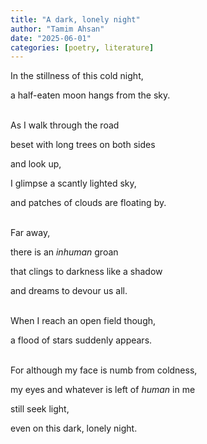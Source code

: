 ```yaml
---
title: "A dark, lonely night"
author: "Tamim Ahsan"
date: "2025-06-01"
categories: [poetry, literature]
---
```


In the stillness of this cold night,

a half-eaten moon hangs from the sky.\
\

As I walk through the road

beset with long trees on both sides

and look up,

I glimpse a scantly lighted sky,

and patches of clouds are floating by.\
\

Far away,

there is an *inhuman* groan

that clings to darkness like a shadow

and dreams to devour us all.\
\

When I reach an open field though,

a flood of stars suddenly appears.\
\

For although my face is numb from coldness,

my eyes and whatever is left of *human* in me

still seek light,

even on this dark, lonely night.
